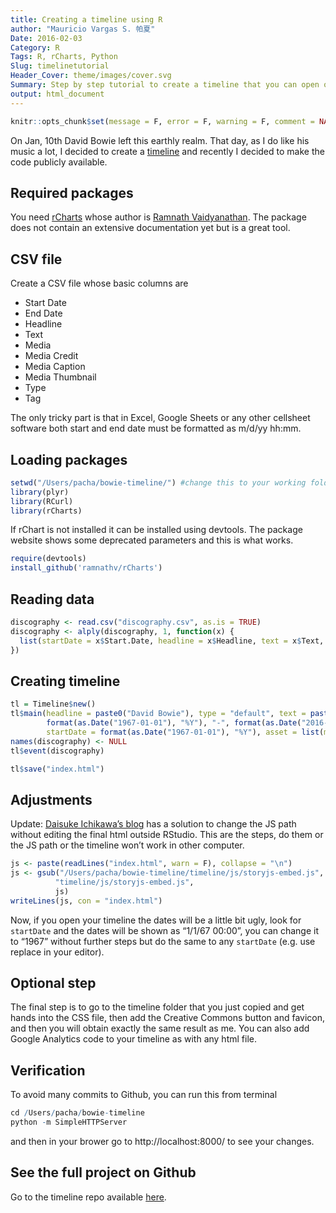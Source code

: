 ```yaml
---
title: Creating a timeline using R
author: "Mauricio Vargas S. 帕夏"
Date: 2016-02-03
Category: R
Tags: R, rCharts, Python
Slug: timelinetutorial
Header_Cover: theme/images/cover.svg
Summary: Step by step tutorial to create a timeline that you can open on any browser.
output: html_document
---
```


```r
knitr::opts_chunk$set(message = F, error = F, warning = F, comment = NA, fig.align = 'center', dpi = 100, fig.width=6, fig.height=5, tidy = F, cache.path = '.cache/', fig.path = '../content/ggplottutorial2/')
```

On Jan, 10th David Bowie left this earthly realm. That day, as I do like his music a lot, I decided to create a [timeline](http://pachamaltese.github.io/bowie-timeline) and recently I decided to make the code publicly available.

## Required packages
You need [rCharts](http://ramnathv.github.io/rCharts/) whose author is [Ramnath Vaidyanathan](https://twitter.com/ramnath_vaidya). The package does not contain an extensive documentation yet but is a great tool.

## CSV file
Create a CSV file whose basic columns are

  * Start Date
  * End Date
  * Headline
  * Text
  * Media
  * Media Credit
  * Media Caption
  * Media Thumbnail
  * Type	
  * Tag

The only tricky part is that in Excel, Google Sheets or any other cellsheet software both start and end date must be formatted as m/d/yy hh:mm.

## Loading packages
```r
setwd("/Users/pacha/bowie-timeline/") #change this to your working folder
library(plyr)
library(RCurl)
library(rCharts)
```
If rChart is not installed it can be installed using devtools. The package website shows some deprecated parameters and this is what works.
```r
require(devtools)
install_github('ramnathv/rCharts')
```

## Reading data
```r
discography <- read.csv("discography.csv", as.is = TRUE)
discography <- alply(discography, 1, function(x) {
  list(startDate = x$Start.Date, headline = x$Headline, text = x$Text, asset = list(media = x$Media))
})
```

## Creating timeline
```r
tl = Timeline$new()
tl$main(headline = paste0("David Bowie"), type = "default", text = paste0("Discography ", 
        format(as.Date("1967-01-01"), "%Y"), "-", format(as.Date("2016-01-01"), "%Y")), 
        startDate = format(as.Date("1967-01-01"), "%Y"), asset = list(media = "img/cover.jpg"))
names(discography) <- NULL
tl$event(discography)

tl$save("index.html")
```

## Adjustments
Update: [Daisuke Ichikawa's blog](http://daisukeichikawa.blogspot.cl/2014/03/visualize-timeline-of-japanese-star.html) has a solution to change the JS path without editing the final html outside RStudio. This are the steps, do them or the JS path or the timeline won't work in other computer.
```r
js <- paste(readLines("index.html", warn = F), collapse = "\n")
js <- gsub("/Users/pacha/bowie-timeline/timeline/js/storyjs-embed.js", 
          "timeline/js/storyjs-embed.js", 
          js)
writeLines(js, con = "index.html")
```

Now, if you open your timeline the dates will be a little bit ugly, look for `startDate` and the dates will be shown as "1/1/67 00:00", you can change it to "1967" without further steps but do the same to any `startDate` (e.g. use replace in your editor).

## Optional step
The final step is to go to the timeline folder that you just copied and get hands into the CSS file, then add the Creative Commons button and favicon, and then you will obtain exactly the same result as me. You can also add Google Analytics code to your timeline as with any html file.

## Verification
To avoid many commits to Github, you can run this from terminal 
```r
cd /Users/pacha/bowie-timeline
python -m SimpleHTTPServer
```
and then in your brower go to http://localhost:8000/ to see your changes.

## See the full project on Github
Go to the timeline repo available [here](https://github.com/pachamaltese/bowie-timeline).